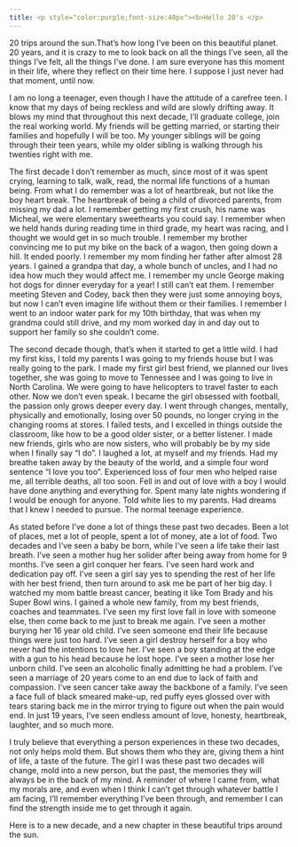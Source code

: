 ```yaml
---
title: <p style="color:purple;font-size:40px"><b>Hello 20's </p>
---
```

20 trips around the sun.That's how long I've been on this beautiful planet. 20 years, and it is crazy to me to look back on all the things I've seen, all the things I've felt, all the things I've done. I am sure everyone has this moment in their life, where they reflect on their time here. I suppose I just never had that moment, until now. 

I am no long a teenager, even though I have the attitude of a carefree teen. I know that my days of being reckless and wild are slowly drifting away. It blows my mind that throughout this next decade, I'll graduate college, join the real working world. My friends will be getting married, or starting their families and hopefully I will be too. My younger siblings will be going through their teen years, while my older sibling is walking through his twenties right with me. 

The first decade I don't remember as much, since most of it was spent crying, learning to talk, walk, read, the normal life functions of a human being. From what I do remember was a lot of heartbreak, but not like the boy heart break. The heartbreak of being a child of divorced parents, from missing my dad a lot. I remember getting my first crush, his name was Micheal, we were elementary sweethearts you could say. I remember when we held hands during reading time in third grade, my heart was racing, and I thought we would get in so much trouble. I remember my brother convincing me to put my bike on the back of a wagon, then going down a hill. It ended poorly. I remember my mom finding her father after almost 28 years. I gained a grandpa that day, a whole bunch of uncles, and I had no idea how much they would affect me. I remember my uncle George making hot dogs for dinner everyday for a year! I still can't eat them. I remember meeting Steven and Codey, back then they were just some annoying boys, but now I can't even imagine life without them or their families. I remember I went to an indoor water park for my 10th birthday, that was when my grandma could still drive, and my mom worked day in and day out to support her family so she couldn't come. 

The second decade though, that's when it started to get a little wild. I had my first kiss, I told my parents I was going to my friends house but I was really going to the park. I made my first girl best friend, we planned our lives together, she was going to move to Tennessee and I was going to live in North Carolina. We were going to have helicopters to travel faster to each other. Now we don't even speak. I became the girl obsessed with football, the passion only grows deeper every day. I went through changes, mentally, physically and emotionally, losing over 50 pounds, no longer crying in the changing rooms at stores. I failed tests, and I excelled in things outside the classroom, like how to be a good older sister, or a better listener. I made new friends, girls who are now sisters, who will probably be by my side when I finally say "I do". I laughed a lot, at myself and my friends. Had my breathe taken away by the beauty of the world, and a simple four word sentence "I love you too". Experienced loss of four men who helped raise me, all terrible deaths, all too soon. Fell in and out of love with a boy I would have done anything and everything for. Spent many late nights wondering if I would be enough for anyone. Told white lies to my parents. Had dreams that I knew I needed to pursue. The normal teenage experience. 

As stated before I've done a lot of things these past two decades. Been a lot of places, met a lot of people, spent a lot of money, ate a lot of food. Two decades and I've seen a baby be born, while I've seen a life take their last breath. I've seen a mother hug her solider after being away from home for 9 months. I've seen a girl conquer her fears. I've seen hard work and dedication pay off. I've seen a girl say yes to spending the rest of her life with her best friend, then turn around to ask me be part of her big day. I watched my mom battle breast cancer, beating it like Tom Brady and his Super Bowl wins. I gained a whole new family, from my best friends, coaches and teammates. I've seen my first love fall in love with someone else, then come back to me just to break me again. I've seen a mother burying her 16 year old child. I've seen someone end their life because things were just too hard. I've seen a girl destroy herself for a boy who never had the intentions to love her. I've seen a boy standing at the edge with a gun to his head because he lost hope. I've seen a mother lose her unborn child. I've seen an alcoholic finally admitting he had a problem. I've seen a marriage of 20 years come to an end due to lack of faith and compassion. I've seen cancer take away the backbone of a family. I've seen a face full of black smeared make-up, red puffy eyes glossed over with tears staring back me in the mirror trying to figure out when the pain would end. In just 19 years, I've seen endless amount of love, honesty, heartbreak, laughter, and so much more. 

I truly believe that everything a person experiences in these two decades, not only helps mold them. But shows them who they are, giving them a hint of life, a taste of the future. The girl I was these past two decades will change, mold into a new person, but the past, the memories they will always be in the back of my mind. A reminder of where I came from, what my morals are, and even when I think I can't get through whatever battle I am facing, I'll remember everything I've been through, and remember I can find the strength inside me to get through it again. 

Here is to a new decade, and a new chapter in these beautiful trips around the sun.  